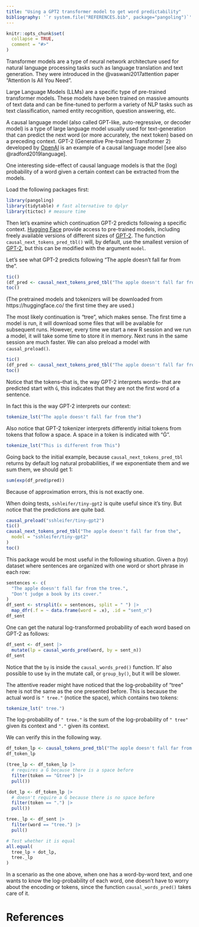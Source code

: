 ```yaml
---
title: "Using a GPT2 transformer model to get word predictability"
bibliography: '`r system.file("REFERENCES.bib", package="pangoling")`'
---
```


```r
knitr::opts_chunk$set(
  collapse = TRUE,
  comment = "#>"
)
```

<!-- https://ropensci.org/blog/2019/12/08/precompute-vignettes/ -->

Transformer models are a type of neural network architecture used for natural language processing tasks such as language translation and text generation. They were introduced in the @vaswani2017attention paper "Attention Is All You Need". 

Large Language Models (LLMs) are a specific type of pre-trained transformer models. These models have been trained on massive amounts of text data and can be fine-tuned to perform a variety of NLP tasks such as text classification, named entity recognition, question answering, etc.

A causal language model (also called GPT-like, auto-regressive, or decoder model) is a type of large language model usually used for text-generation that can predict the next word (or more accurately, the next token) based on a preceding context. GPT-2 (Generative Pre-trained Transformer 2) developed by [OpenAI](https://openai.com/) is an example of a causal language model [see also @radford2019language].

One interesting side-effect of causal language models is that the (log) probability of a word given a certain context can be extracted from the models. 

Load the following packages first:

```r
library(pangoling)
library(tidytable) # fast alternative to dplyr
library(tictoc) # measure time
```

Then let's examine which continuation GPT-2 predicts following a specific context. [Hugging Face](https://huggingface.co/) provide access to pre-trained models, including freely available versions of different sizes of  [GPT-2](https://huggingface.co/gpt2). The function `causal_next_tokens_pred_tbl()` will, by default, use the smallest version of [GPT-2](https://huggingface.co/gpt2), but this can be modified with the argument `model`.

Let's see what GPT-2 predicts following "The apple doesn't fall far from the".

```r
tic()
(df_pred <- causal_next_tokens_pred_tbl("The apple doesn't fall far from the"))
toc()
```

(The pretrained models and tokenizers will be downloaded from https://huggingface.co/ the first time they are used.)

The most likely continuation is "tree", which makes sense.
The first time a model is run, it will download some files that will be available for subsequent runs. However, every time we start a new R session and we run a model, it will take some time to store it in memory. Next runs in the same session are much faster. We can also preload a model with `causal_preload()`.

```r
tic()
(df_pred <- causal_next_tokens_pred_tbl("The apple doesn't fall far from the"))
toc()
```

Notice that the tokens--that is, the way GPT-2 interprets words-- that are predicted start with `Ġ`, this indicates that they are not the first word of a sentence.

In fact this is the way GPT-2 interprets our context:

```r
tokenize_lst("The apple doesn't fall far from the")
```

Also notice that GPT-2 tokenizer interprets differently initial tokens from tokens that follow a space. A space in  a token is indicated with "Ġ".

```r
tokenize_lst("This is different from This")
```


Going back to the initial example, because `causal_next_tokens_pred_tbl` returns by default log natural probabilities, if we exponentiate them and we sum them, we should get 1:

```r
sum(exp(df_pred$pred))
```

Because of approximation errors, this is not exactly one.


When doing tests, `sshleifer/tiny-gpt2` is quite useful since it's tiny. But notice that the predictions are quite bad.

```r
causal_preload("sshleifer/tiny-gpt2")
tic()
causal_next_tokens_pred_tbl("The apple doesn't fall far from the",
  model = "sshleifer/tiny-gpt2"
)
toc()
```


This package would be most useful in the following situation. Given a (toy) dataset where sentences are organized with one word or short phrase in each row:
```r
sentences <- c(
  "The apple doesn't fall far from the tree.",
  "Don't judge a book by its cover."
)
df_sent <- strsplit(x = sentences, split = " ") |>
  map_dfr(.f = ~ data.frame(word = .x), .id = "sent_n")
df_sent
```

One can get the natural log-transformed probability of each word based on GPT-2 as follows:

```r
df_sent <- df_sent |>
  mutate(lp = causal_words_pred(word, by = sent_n))
df_sent
```

Notice that the `by` is inside the `causal_words_pred()` function. It' also possible to use `by` in the mutate call, or `group_by()`, but it will be slower.


The attentive reader might have noticed that the log-probability of "tree" here is not the same as the one presented before. This is because the actual word is `" tree."` (notice the space), which contains two tokens:

```r
tokenize_lst(" tree.")
```

The log-probability of `" tree."` is the sum of the log-probability of `" tree"` given its context and `"."` given its context.

We can verify this in the following way.

```r
df_token_lp <- causal_tokens_pred_tbl("The apple doesn't fall far from the tree.")
df_token_lp

(tree_lp <- df_token_lp |> 
  # requires a Ġ because there is a space before
  filter(token == "Ġtree") |>
  pull())

(dot_lp <- df_token_lp |>
  # doesn't require a Ġ because there is no space before
  filter(token == ".") |>
  pull())

tree._lp <- df_sent |>
  filter(word == "tree.") |>
  pull()

# Test whether it is equal
all.equal(
  tree_lp + dot_lp,
  tree._lp
)
```

In a scenario as the one above, when one has a word-by-word text, and one wants to know the log-probability of each word, one doesn't have to worry about the encoding or tokens, since the function `causal_words_pred()` takes care of it.

# References
